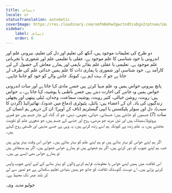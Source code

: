 ```yaml
---
title: دیباچہ
locale: ur
statusTranslation: automatic
coverImage: https://res.cloudinary.com/xmfm6mhw3gwctndtcubgx2rptnae/image/upload/v1741354450/small_cover_introduccion_a_la_gnosis_57a3fc8d72.webp
sidebar:
    label: دیباچہ
    order: 0
---
```

دو طرح کی تعلیمات موجود ہیں، آنکھ کی تعلیم اور دل کی تعلیم، بیرونی علم اور اندرونی یا خود شناسی کا علم موجود ہے، عقلی یا تعلیمی علم اور شعوری یا تجرباتی علم موجود ہے۔ تعلیمی یا عقلی علم بقائے باہمی اور ہمارے معاش کے حصول کے لیے کارآمد ہے۔ خود شناسی اور شعوری یا ہماری ذات کا علم ہمیں خدائی علم کی طرف لے جاتا ہے جو کہ بہت اہم ہے، کیونکہ جاننے والے کو خود کو جاننا چاہیے۔

پانچ بیرونی حواس ہمیں وہ علم مہیا کرتے ہیں جسے مادی کہا جاتا ہے اور سات اندرونی حواس ہمیں وہ جاننے کی اجازت دیتے ہیں جسے باطنی یا پوشیدہ کہا جاتا ہے، یہ حواس ہیں: رویت، روشن خیالی، کثیر رویت، پوشیدہ سماعت، وجدان، ٹیلی پیتھی اور پچھلی زندگیوں کی یاد۔ ان کے اعضاء ہیں: پائنل، پٹیوٹری (دماغ میں غدود)، تھائیرائیڈ (گردن کا سیب)، دل اور سولر پلیکسس یا ایپی گیسٹریم (ناف کے اوپر)؛ ان کے ذریعے ہم انسان کے سات (7) جسموں کو جانتے ہیں: جسمانی، حیاتی، نجومی، ذہنی، جو کہ گناہ کے چار جسم ہیں جو قمری پروٹوپلاسمیٹک ہیں اور تین مزید جو مرضی، روح اور جذبے کے جسم ہیں، جو شعوری علم کو تقویت بخشتے ہیں، یہ علم زندہ ہے کیونکہ ہم اسے زندہ کرتے ہیں، یہ وہی ہے جسے مذہبی اور فلسفی روح کہتے ہیں۔

اگر ہم اپنے حواس کو بہتر بناتے ہیں تو ہم اپنے علم کو بہتر بناتے ہیں۔ حواس اس وقت بہتر ہوتے ہیں جب ہم اپنے عیوب کو دور کرتے ہیں، اگر ہم جھوٹے ہیں تو ہمارے حواس جھوٹے ہیں، اگر ہم بدمعاش ہیں تو ہمارے حواس بھی ایسے ہی ہیں۔

اس ثقافت میں ہمیں اپنے حواس یا معلومات فراہم کرنے والوں کو بہتر بنانے کے لیے اپنے عیوب واپس کرنے پڑتے ہیں۔ اے دوست گنوسٹک ثقافت کو جانو جو ہمیں بنیادی تعلیم سکھاتی ہے جو تصور سے لے کر بلند عمر تک محیط ہے۔

جولیو مدینہ وی۔
